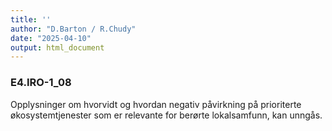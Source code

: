 ```yaml
---
title: ''
author: "D.Barton / R.Chudy"
date: "2025-04-10"
output: html_document
---
```

### E4.IRO-1_08 

Opplysninger om hvorvidt og hvordan negativ påvirkning på prioriterte økosystemtjenester som er relevante for berørte lokalsamfunn, kan unngås.
